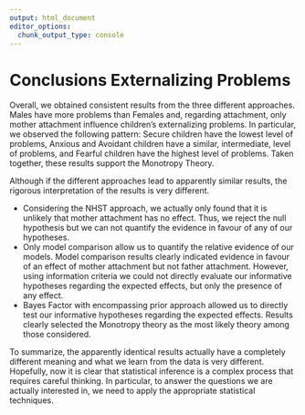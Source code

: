 ```yaml
---
output: html_document
editor_options: 
  chunk_output_type: console
---
```

# Conclusions Externalizing Problems {#conclusion-ext}

Overall, we obtained consistent results from the three different approaches. Males have more problems than Females and, regarding attachment, only mother attachment influence children's externalizing problems. In particular, we observed the following pattern: Secure children have the lowest level of problems, Anxious and Avoidant children have a similar, intermediate, level of problems, and Fearful children have the highest level of problems. Taken together, these results support the Monotropy Theory. 

Although if the different approaches lead to apparently similar results, the rigorous interpretation of the results is very different. 

- Considering the NHST approach, we actually only found that it is unlikely that mother attachment has no effect. Thus, we reject the null hypothesis but we can not quantify the evidence in favour of any of our hypotheses. 
- Only model comparison allow us to quantify the relative evidence of our models. Model comparison results clearly indicated evidence in favour of an effect of mother attachment but not father attachment. However, using information criteria we could not directly evaluate our informative hypotheses regarding the expected effects, but only the presence of any effect.
- Bayes Factor with encompassing prior approach allowed us to directly test our informative hypotheses regarding the expected effects. Results clearly selected the Monotropy theory as the most likely theory among those considered.

To summarize, the apparently identical results actually have a completely different meaning and what we learn from the data is very different. Hopefully, now it is clear that statistical inference is a complex process that requires careful thinking. In particular, to answer the questions we are actually interested in, we need to apply the appropriate statistical techniques.
